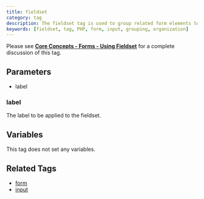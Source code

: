 ```yaml
---
title: fieldset
category: tag
description: The fieldset tag is used to group related form elements together, providing a visual and structural organization to forms.
keywords: [fieldset, tag, PHP, form, input, grouping, organization]
---
```


Please see [**Core Concepts - Forms - Using Fieldset**](../../concepts/forms.html#using-fieldset) for a complete discussion of this tag.

## Parameters

*   label

### label

The label to be applied to the fieldset.

## Variables

This tag does not set any variables.

## Related Tags

*   [form](../form.html)
*   [input](../input.html)